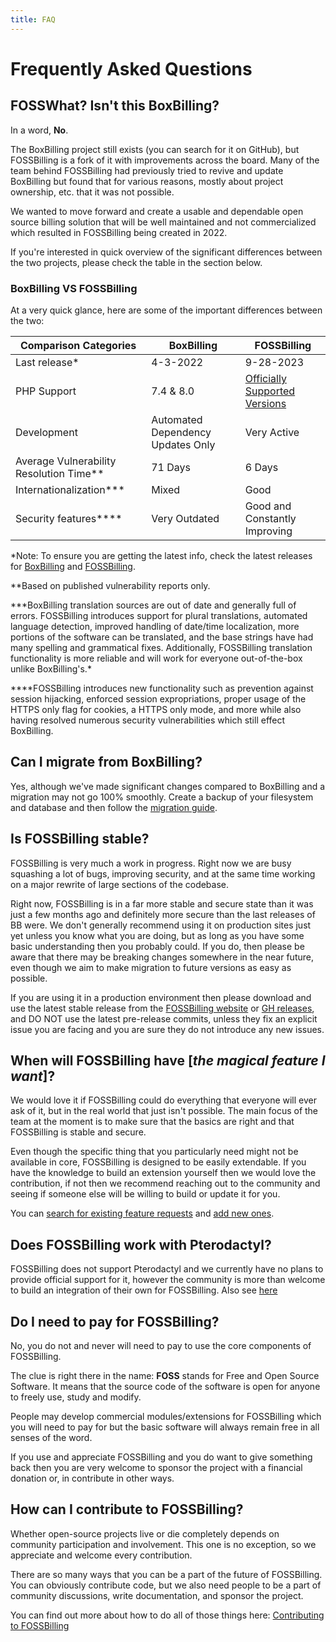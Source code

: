 ```yaml
---
title: FAQ
---
```


# Frequently Asked Questions

## FOSSWhat? Isn't this BoxBilling?

In a word, **No**.

The BoxBilling project still exists (you can search for it on GitHub), but FOSSBilling is a fork of it with improvements across the board. Many of the team behind FOSSBilling had previously tried to revive and update BoxBilling but found that for various reasons, mostly about project ownership, etc. that it was not possible.

We wanted to move forward and create a usable and dependable open source billing solution that will be well maintained and not commercialized which resulted in FOSSBilling being created in 2022.

If you're interested in quick overview of the significant differences between the two projects, please check the table in the section below.

### BoxBilling VS FOSSBilling

At a very quick glance, here are some of the important differences between the two:

| Comparison Categories | BoxBilling | FOSSBilling | 
|----------|------------|-------------|
|Last release* |4-3-2022 |9-28-2023    |
|PHP Support | 7.4 & 8.0| [Officially Supported Versions](https://www.php.net/supported-versions.php) |
|Development| Automated Dependency Updates Only | Very Active |
| Average Vulnerability Resolution Time** | 71 Days | 6 Days |
| Internationalization*** | Mixed | Good |
| Security features**** | Very Outdated | Good and Constantly Improving  |  

\*Note: To ensure you are getting the latest info, check the latest releases for [BoxBilling](https://github.com/boxbilling/boxbilling/releases) and [FOSSBilling](https://github.com/FOSSBilling/FOSSBilling/releases).

\*\*Based on published vulnerability reports only.

\*\*\*BoxBilling translation sources are out of date and generally full of errors. FOSSBilling introduces support for plural translations, automated language detection, improved handling of date/time localization, more portions of the software can be translated, and the base strings have had many spelling and grammatical fixes. Additionally, FOSSBilling translation functionality is more reliable and will work for everyone out-of-the-box unlike BoxBilling's.*

\*\*\*\*FOSSBilling introduces new functionality such as prevention against session hijacking, enforced session expropriations, proper usage of the HTTPS only flag for cookies, a HTTPS only mode, and more while also having resolved numerous security vulnerabilities which still effect BoxBilling.

## Can I migrate from BoxBilling?

Yes, although we've made significant changes compared to BoxBilling and a migration may not go 100% smoothly.
Create a backup of your filesystem and database and then follow the [migration guide](https://fossbilling.org/docs/getting-started/migrate-from-boxbilling).

## Is FOSSBilling stable?

FOSSBilling is very much a work in progress. Right now we are busy squashing a lot of bugs, improving security, and at the same time working on a major rewrite of large sections of the codebase. 

Right now, FOSSBilling is in a far more stable and secure state than it was just a few months ago and definitely more secure than the last releases of BB were. We don't generally recommend using it on production sites just yet unless you know what you are doing, but as long as you have some basic understanding then you probably could.  If you do, then please be aware that there may be breaking changes somewhere in the near future, even though we aim to make migration to future versions as easy as possible.

If you are using it in a production environment then please download and use the latest stable release from the [FOSSBilling website](https://fossbilling.org/downloads) or [GH releases](https://github.com/FOSSBilling/FOSSBilling/releases), and DO NOT use the latest pre-release commits, unless they fix an explicit issue you are facing and you are sure they do not introduce any new issues.

## When will FOSSBilling have [_the magical feature I want_]?

We would love it if FOSSBilling could do everything that everyone will ever ask of it, but in the real world that just isn't possible. The main focus of the team at the moment is to make sure that the basics are right and that FOSSBilling is stable and secure.

Even though the specific thing that you particularly need might not be available in core, FOSSBilling is designed to be easily extendable. If you have the knowledge to build an extension yourself then we would love the contribution, if not then we recommend reaching out to the community and seeing if someone else will be willing to build or update it for you.

You can [search for existing feature requests](https://github.com/FOSSBilling/FOSSBilling/issues?q=is:open+is:issue+label:"feature+request") and [add new ones](https://fossbilling.org/feature-request).

## Does FOSSBilling work with Pterodactyl?

FOSSBilling does not support Pterodactyl and we currently have no plans to provide official support for it, however the community is more than welcome to build an integration of their own for FOSSBilling. Also see [here](https://fossbilling.org/docs/server-managers/others)

## Do I need to pay for FOSSBilling?

No, you do not and never will need to pay to use the core components of FOSSBilling. 

The clue is right there in the name: **FOSS** stands for Free and Open Source Software. It means that the source code of the software is open for anyone to freely use, study and modify. 

People may develop commercial modules/extensions for FOSSBilling which you will need to pay for but the basic software will always remain free in all senses of the word.

If you use and appreciate FOSSBilling and you do want to give something back then you are very welcome to sponsor the project with a financial donation or, in contribute in other ways.

## How can I contribute to FOSSBilling? 

Whether open-source projects live or die completely depends on community participation and involvement. This one is no exception, so we appreciate and welcome every contribution.

There are so many ways that you can be a part of the future of FOSSBilling. You can obviously contribute code, but we also need people to be a part of community discussions, write documentation, and sponsor the project.

You can find out more about how to do all of those things here: [Contributing to FOSSBilling](https://github.com/FOSSBilling/FOSSBilling/blob/main/CONTRIBUTING.md)

